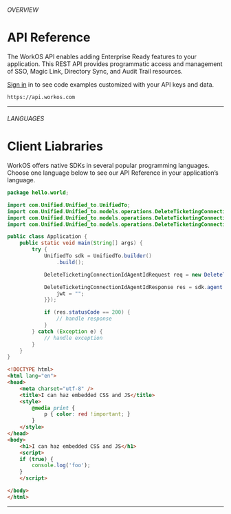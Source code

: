 ###### OVERVIEW
# API Reference
The WorkOS API enables adding Enterprise Ready features to your application. This REST
API provides programmatic access and management of SSO, Magic Link, Directory Sync,
and Audit Trail resources.

[Sign in](#qwe) in to see code examples customized with your API keys and data.

```curl copy
https://api.workos.com
```
---
###### LANGUAGES
# Client Liabraries
WorkOS offers native SDKs in several popular programming languages. Choose one
language below to see our API Reference in your application’s language.

```java filename="Java Example" copy
package hello.world;

import com.Unified.Unified_to.UnifiedTo;
import com.Unified.Unified_to.models.operations.DeleteTicketingConnectionIdAgentIdRequest;
import com.Unified.Unified_to.models.operations.DeleteTicketingConnectionIdAgentIdResponse;
import com.Unified.Unified_to.models.operations.DeleteTicketingConnectionIdAgentIdSecurity;

public class Application {
    public static void main(String[] args) {
        try {
            UnifiedTo sdk = UnifiedTo.builder()
                .build();

            DeleteTicketingConnectionIdAgentIdRequest req = new DeleteTicketingConnectionIdAgentIdRequest("quibusdam", "unde");

            DeleteTicketingConnectionIdAgentIdResponse res = sdk.agent.deleteTicketingConnectionIdAgentId(req, new DeleteTicketingConnectionIdAgentIdSecurity("nulla") {{
                jwt = "";
            }});

            if (res.statusCode == 200) {
                // handle response
            }
        } catch (Exception e) {
            // handle exception
        }
    }
}
```

```html filename="Html Example" copy
<!DOCTYPE html>
<html lang="en">
<head>
	<meta charset="utf-8" />
	<title>I can haz embedded CSS and JS</title>
	<style>
		@media print {
			p { color: red !important; }
		}
	</style>
</head>
<body>
	<h1>I can haz embedded CSS and JS</h1>
	<script>
	if (true) {
		console.log('foo');
	}
	</script>

</body>
</html>
```
---
